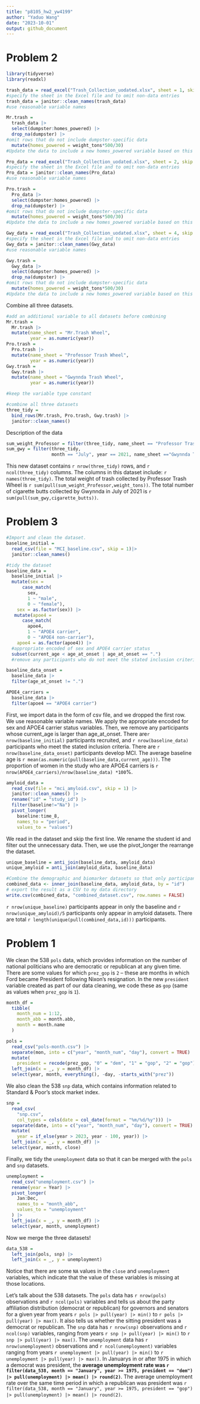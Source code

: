 ```yaml
---
title: "p8105_hw2_yw4199"
author: "Yaduo Wang"
date: "2023-10-01"
output: github_document
---
```


# Problem 2

```r
library(tidyverse)
library(readxl)
```

```r
trash_data = read_excel("Trash_Collection_uodated.xlsx", sheet = 1, skip = 1)
#specify the sheet in the Excel file and to omit non-data entries
trash_data = janitor::clean_names(trash_data)
#use reasonable variable names

Mr.trash = 
  trash_data |> 
  select(dumpster:homes_powered) |> 
  drop_na(dumpster) |> 
#omit rows that do not include dumpster-specific data
  mutate(homes_powered = weight_tons*500/30)
#Update the data to include a new homes_powered variable based on this calculation.

```

```r
Pro_data = read_excel("Trash_Collection_uodated.xlsx", sheet = 2, skip = 1)
#specify the sheet in the Excel file and to omit non-data entries
Pro_data = janitor::clean_names(Pro_data)
#use reasonable variable names

Pro.trash = 
  Pro_data |> 
  select(dumpster:homes_powered) |> 
  drop_na(dumpster) |> 
#omit rows that do not include dumpster-specific data
  mutate(homes_powered = weight_tons*500/30)
#Update the data to include a new homes_powered variable based on this calculation.
```

```r
Gwy_data = read_excel("Trash_Collection_uodated.xlsx", sheet = 4, skip = 1)
#specify the sheet in the Excel file and to omit non-data entries
Gwy_data = janitor::clean_names(Gwy_data)
#use reasonable variable names

Gwy.trash = 
  Gwy_data |> 
  select(dumpster:homes_powered) |> 
  drop_na(dumpster) |> 
#omit rows that do not include dumpster-specific data
  mutate(homes_powered = weight_tons*500/30)
#Update the data to include a new homes_powered variable based on this calculation.
```

Combine all three datasets.
```r
#add an additional variable to all datasets before combining
Mr.trash = 
  Mr.trash |> 
  mutate(name_sheet = "Mr.Trash Wheel",
         year = as.numeric(year))
Pro.trash = 
  Pro.trash |> 
  mutate(name_sheet = "Professor Trash Wheel",
         year = as.numeric(year)) 
Gwy.trash = 
  Gwy.trash |> 
  mutate(name_sheet = "Gwynnda Trash Wheel",
         year = as.numeric(year)) 

#keep the variable type constant

```

```r
#combine all three datasets
three_tidy = 
  bind_rows(Mr.trash, Pro.trash, Gwy.trash) |>
  janitor::clean_names()
```

Description of the data

```r
sum_weight_Professor = filter(three_tidy, name_sheet == "Professor Trash Wheel")
sum_gwy = filter(three_tidy, 
                 month == "July", year == 2021, name_sheet =="Gwynnda Trash Wheel")
```


This new dataset contains `r nrow(three_tidy)` rows, and `r ncol(three_tidy)` columns. The columns in this dataset include: `r names(three_tidy)`. The total weight of trash collected by Professor Trash Wheel is `r sum(pull(sum_weight_Professor,weight_tons))`. The total number of cigarette butts collected by Gwynnda in July of 2021 is `r sum(pull(sum_gwy,cigarette_butts))`.


# Problem 3
```r
#Import and clean the dataset. 
baseline_initial = 
  read_csv(file = "MCI_baseline.csv", skip = 1)|>
  janitor::clean_names()

#tidy the dataset
baseline_data = 
  baseline_initial |> 
  mutate(sex = 
      case_match(
        sex, 
        1 ~ "male", 
        0 ~ "female"),
    sex = as.factor(sex)) |> 
   mutate(apoe4 = 
      case_match(
        apoe4, 
        1 ~ "APOE4 carrier", 
        0 ~ "APOE4 non-carrier"),
    apoe4 = as.factor(apoe4)) |> 
  #appropriate encoded of sex and APOE4 carrier status
  subset(current_age < age_at_onset | age_at_onset == ".") 
  #remove any participants who do not meet the stated inclusion criteria

baseline_data_onset = 
  baseline_data |> 
  filter(age_at_onset != ".") 
```

```r
APOE4_carriers = 
  baseline_data |> 
  filter(apoe4 == "APOE4 carrier") 

```


First, we import data in the form of csv file, and we dropped the first row. We use reasonable variable names. We apply the appropriate encoded for sex and APOE4 carrier status variables. Then, we remove any participants whose current_age is larger than age_at_onset. There are`r nrow(baseline_initial)` participants recruited, and `r nrow(baseline_data)` participants who meet the stated inclusion criteria. There are `r nrow(baseline_data_onset)` participants develop MCI. The average baseline age is `r mean(as.numeric(pull(baseline_data,current_age)))`. The proportion of women in the study who are APOE4 carriers is `r nrow(APOE4_carriers)/nrow(baseline_data) *100`%. 


```r
amyloid_data = 
  read_csv(file = "mci_amyloid.csv", skip = 1) |> 
  janitor::clean_names() |> 
  rename("id" = "study_id") |> 
  filter(baseline!="Na") |> 
  pivot_longer(
    baseline:time_8,
    names_to = "period", 
    values_to = "values") 
```

We read in the dataset and skip the first line. We rename the student id and filter out the unnecessary data. Then, we use the pivot_longer the rearrange the dataset. 

```r
unique_baseline = anti_join(baseline_data, amyloid_data)
unique_amyloid = anti_join(amyloid_data, baseline_data)
```


```r
#Combine the demographic and biomarker datasets so that only participants who appear in both datasets are retained.
combined_data <- inner_join(baseline_data, amyloid_data, by = "id")
# export the result as a CSV to my data directory
write.csv(combined_data, "combined_dataset.csv", row.names = FALSE)

```

`r nrow(unique_baseline)` participants appear in only the baseline and `r nrow(unique_amyloid)/5` participants only appear in amyloid datasets. There are total `r length(unique(pull(combined_data,id)))` participants.


# Problem 1

We clean the 538 `pols` data, which provides information on the number of national politicians who are democratic or republican at any given time. There are some values for which `prez_gop` is `2` -- these are months in which Ford became President following Nixon's resignation. In the new `president` variable created as part of our data cleaning, we code these as `gop` (same as values when `prez_gop` is `1`).

```r
month_df = 
  tibble(
    month_num = 1:12,
    month_abb = month.abb,
    month = month.name
  )

pols = 
  read_csv("pols-month.csv") |>
  separate(mon, into = c("year", "month_num", "day"), convert = TRUE) |>
  mutate(
    president = recode(prez_gop, "0" = "dem", "1" = "gop", "2" = "gop")) |>
  left_join(x = _, y = month_df) |> 
  select(year, month, everything(), -day, -starts_with("prez")) 
```

We also clean the 538 `snp` data, which contains information related to Standard & Poor’s stock market index.

```r
snp = 
  read_csv(
    "snp.csv",
    col_types = cols(date = col_date(format = "%m/%d/%y"))) |>
  separate(date, into = c("year", "month_num", "day"), convert = TRUE) |>
  mutate(
    year = if_else(year > 2023, year - 100, year)) |> 
  left_join(x = _, y = month_df) |> 
  select(year, month, close) 
```

Finally, we tidy the `unemployment` data so that it can be merged with the `pols` and `snp` datasets.

```r
unemployment = 
  read_csv("unemployment.csv") |>
  rename(year = Year) |>
  pivot_longer(
    Jan:Dec, 
    names_to = "month_abb",
    values_to = "unemployment"
  ) |> 
  left_join(x = _, y = month_df) |> 
  select(year, month, unemployment)
```

Now we merge the three datasets!

```r
data_538 = 
  left_join(pols, snp) |>
  left_join(x = _, y = unemployment)

```

Notice that there are some `NA` values in the `close` and `unemployment` variables, which indicate that the value of these variables is missing at those locations.

Let's talk about the 538 datasets. The `pols` data has `r nrow(pols)` observations and `r ncol(pols)` variables and tells us about the party affiliation distribution (democrat or republican) for governors and senators for a given year from years `r pols |> pull(year) |> min()` to `r pols |> pull(year) |> max()`. It also tells us whether the sitting president was a democrat or republican. The `snp` data has `r nrow(snp)` observations and `r ncol(snp)` variables, ranging from years `r snp |> pull(year) |> min()` to `r snp |> pull(year) |> max()`. The `unemployment` data has `r nrow(unemployment)` observations and `r ncol(unemployment)` variables ranging from years `r unemployment |> pull(year) |> min()` to `r unemployment |> pull(year) |> max()`. In Januarys in or after 1975 in which a democrat was president, the **average unemployment rate was `r filter(data_538, month == "January", year >= 1975, president == "dem") |> pull(unemployment) |> mean() |> round(2)`**.  The average unemployment rate over the same time period in which a republican was president was `r filter(data_538, month == "January", year >= 1975, president == "gop") |> pull(unemployment) |> mean() |> round(2)`.

